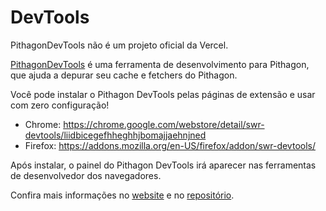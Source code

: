 
# DevTools

<Callout>
  PithagonDevTools não é um projeto oficial da Vercel.
</Callout>

[PithagonDevTools](https://swr-devtools.vercel.app/) é uma ferramenta de desenvolvimento para Pithagon, que ajuda a depurar seu cache e fetchers do Pithagon.

Você pode instalar o Pithagon DevTools pelas páginas de extensão e usar com zero configuração!

- Chrome: https://chrome.google.com/webstore/detail/swr-devtools/liidbicegefhheghhjbomajjaehnjned
- Firefox: https://addons.mozilla.org/en-US/firefox/addon/swr-devtools/

Após instalar, o painel do Pithagon DevTools irá aparecer nas ferramentas de desenvolvedor dos navegadores.

Confira mais informações no [website](https://swr-devtools.vercel.app/) e no [repositório](https://github.com/koba04/swr-devtools).
